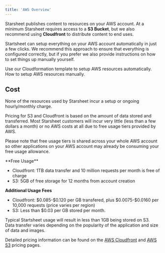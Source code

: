 ```yaml
---
title: 'AWS Overview'
---
```


Starsheet publishes content to resources on your AWS account. At a minimum Starsheet requires access to a **S3 Bucket**, but we also recommend using **Cloudfront** to distribute content to end uses. 

Startsheet can setup everything on your AWS account automatically in just a few clicks. We recommend this approach to ensure that everything is configured correctly, but if you prefer we also provide instructions on how to set things up manually yourself. 

<CardGroup cols={2}>
  <Card
    title="Automatic Setup (Recommended)"
    icon="bolt"
    href="/setup/aws/automatic-setup"
  >
    Use our Cloudformation template to setup AWS resources automatically. 
  </Card>
  <Card
    title="Manual Setup"
    icon="wrench"
    href="/setup/aws/manual-setup"
  >
    How to setup AWS resources manually. 
  </Card>
</CardGroup>


## Cost

None of the resources used by Starsheet incur a setup or ongoing hourly/monthly charge. 

Pricing for S3 and Cloudfront is based on the amount of data stored and transferred. Most Starsheet customers will incur very little (less than a few dollars a month) or no AWS costs at all due to free usage tiers provided by AWS. 

<Tip>Please note that free usage tiers is shared across your whole AWS account so other applications on your AWS account may already be consuming your free usage allowance. </Tip>

<Accordion title="Additional AWS pricing information">
  **Free Usage**

  - Cloudfront: 1TB data transfer and 10 million requests per month is free of charge
  - S3: 5GB of free storage for 12 months from account creation 

  **Additional Usage Fees**

  - Cloudfront: \$0.085-\$0.120 per GB transfered, plus \$0.0075-$0.0160 per 10,000 requests (price varies per region)
  - S3: Less than $0.03 per GB stored per month. 
  
  Typical Startsheet usage will result in less than 1GB being stored on S3. Data transfer varies depending on the popularity of the application and size of data and images. 

  Detailed pricing information can be found on the [AWS Cloudfront](https://aws.amazon.com/cloudfront/pricing/) and [AWS S3](https://aws.amazon.com/s3/pricing/?nc=sn&loc=4) pricing pages. 
</Accordion>








